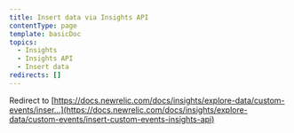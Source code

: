 ```yaml
---
title: Insert data via Insights API
contentType: page
template: basicDoc
topics:
  - Insights
  - Insights API
  - Insert data
redirects: []
---
```


Redirect to [https://docs.newrelic.com/docs/insights/explore-data/custom-events/inser...](https://docs.newrelic.com/docs/insights/explore-data/custom-events/insert-custom-events-insights-api)
